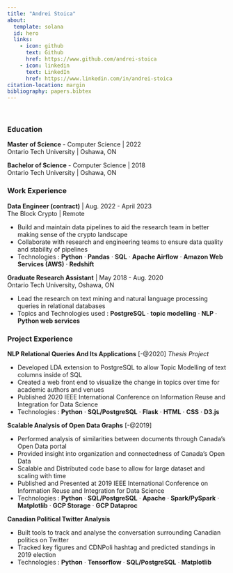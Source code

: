 ```yaml
---
title: "Andrei Stoica"
about:
  template: solana
  id: hero
  links:
    - icon: github
      text: Github
      href: https://www.github.com/andrei-stoica
    - icon: linkedin
      text: LinkedIn
      href: https://www.linkedin.com/in/andrei-stoica
citation-location: margin
bibliography: papers.bibtex
---
```


<br />



:::{#hero}

### Education

**Master of Science** - Computer Science | 2022 <br />
Ontario Tech University | Oshawa, ON 

**Bachelor of Science** - Computer Science | 2018 <br />
Ontario Tech University | Oshawa, ON

:::

### Work Experience

**Data Engineer (contract)** | Aug. 2022 - April 2023 <br />
The Block Crypto | Remote

- Build and maintain data pipelines to aid the research team in better
  making sense of the crypto landscape
- Collaborate with research and engineering teams to ensure data quality
  and stability of pipelines
- Technologies : **Python** · **Pandas** · **SQL** · **Apache Airflow** ·
                 **Amazon Web Services (AWS)** · **Redshift**

**Graduate Research Assistant** | May 2018 - Aug. 2020 <br />
Ontario Tech University, Oshawa, ON

- Lead the research on text mining and natural language processing queries
  in relational databases
- Topics and Technologies used : **PostgreSQL** · **topic modelling** · **NLP** ·
                                 **Python web services**


### Project Experience

**NLP Relational Queries And Its Applications** [-@2020] *Thesis Project* 

- Developed LDA extension to PostgreSQL to allow Topic Modelling of text
  columns inside of SQL
- Created a web front end to visualize the change in topics over time for
  academic authors and venues
- Published 2020 IEEE International Conference on Information Reuse and
  Integration for Data Science 
- Technologies : **Python** · **SQL/PostgreSQL** · **Flask** ·
                 **HTML** · **CSS** · **D3.js**

**Scalable Analysis of Open Data Graphs** [-@2019]

- Performed analysis of similarities between documents through
  Canada’s Open Data portal
- Provided insight into organization and connectedness of Canada’s Open Data
- Scalable and Distributed code base to allow for large dataset and
  scaling with time
- Published and Presented at 2019 IEEE International Conference on Information
  Reuse and Integration for Data Science 
- Technologies : **Python** · **SQL/PostgreSQL** · **Apache** ·
                 **Spark/PySpark** · **Matplotlib** ·
                 **GCP Storage** · **GCP Dataproc**

**Canadian Political Twitter Analysis**

- Built tools to track and analyse the conversation surrounding
  Canadian politics on Twitter
- Tracked key figures and CDNPoli hashtag and predicted standings in
  2019 election
- Technologies : **Python** · **Tensorflow** ·
                 **SQL/PostgreSQL** · **Matplotlib**

